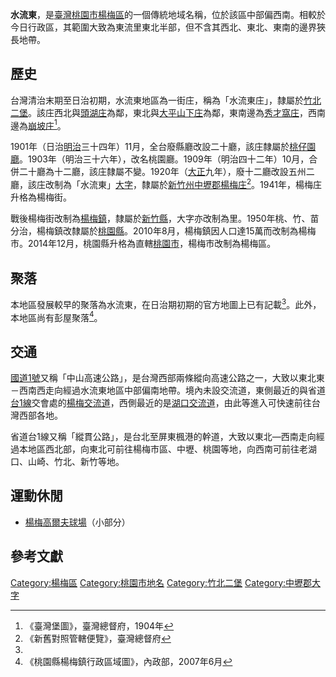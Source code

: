{{noteTA　
|1 = zh-cn:庄; zh-hk:庄; zh-tw:庄;
}}
'''水流東'''，是[[臺灣|臺灣]][[桃園市|桃園市]][[楊梅區|楊梅區]]的一個傳統地域名稱，位於該區中部偏西南。相較於今日行政區，其範圍大致為東流里東北半部，但不含其西北、東北、東南的邊界狹長地帶。

==歷史==
台灣清治末期至日治初期，水流東地區為一街庄，稱為「水流東庄」，隸屬於[[竹北二堡|竹北二堡]]。該庄西北與[[頭湖_(桃園市)|頭湖庄]]為鄰，東北與[[大平山下庄|大平山下庄]]為鄰，東南邊為[[秀才窩庄|秀才窩庄]]，西南邊為[[崩坡庄|崩坡庄]]<ref name="臺灣堡圖">《臺灣堡圖》，臺灣總督府，1904年</ref>。

1901年（日治[[明治|明治]]三十四年）11月，全台廢縣廳改設二十廳，該庄隸屬於[[桃仔園廳|桃仔園廳]]。1903年（明治三十六年），改名桃園廳。1909年（明治四十二年）10月，合併二十廳為十二廳，該庄隸屬不變。1920年（[[大正|大正]]九年），廢十二廳改設五州二廳，該庄改制為「水流東」[[大字|大字]]，隸屬於[[新竹州|新竹州]][[中壢郡|中壢郡]][[楊梅庄|楊梅庄]]<ref>《新舊對照管轄便覽》，臺灣總督府</ref>。1941年，楊梅庄升格為楊梅街。

戰後楊梅街改制為[[楊梅鎮|楊梅鎮]]，隸屬於[[新竹縣|新竹縣]]，大字亦改制為里。1950年桃、竹、苗分治，楊梅鎮改隸屬於[[桃園縣|桃園縣]]。2010年8月，楊梅鎮因人口達15萬而改制為楊梅市。2014年12月，桃園縣升格為直轄[[桃園市|桃園市]]，楊梅市改制為楊梅區。

==聚落==
本地區發展較早的聚落為水流東，在日治期初期的官方地圖上已有記載<ref name="臺灣堡圖"/>。此外，本地區尚有彭屋聚落<ref>《桃園縣楊梅鎮行政區域圖》，內政部，2007年6月</ref>。

==交通==
[[中山高速公路|國道1號]]又稱「中山高速公路」，是台灣西部兩條縱向高速公路之一，大致以東北東－西南西走向經過水流東地區中部偏南地帶。境內未設交流道，東側最近的與省道[[台1線|台1線]]交會處的[[楊梅交流道|楊梅交流道]]，西側最近的是[[湖口交流道|湖口交流道]]，由此等進入可快速前往台灣西部各地。

省道台1線又稱「縱貫公路」，是台北至屏東楓港的幹道，大致以東北—西南走向經過本地區西北部，向東北可前往楊梅市區、中壢、桃園等地，向西南可前往老湖口、山崎、竹北、新竹等地。

==運動休閒==
*[[楊梅高爾夫球場|楊梅高爾夫球場]]（小部分）

==參考文獻==
{{reflist}}

{{中壢郡}}

[[Category:楊梅區|Category:楊梅區]]
[[Category:桃園市地名|Category:桃園市地名]]
[[Category:竹北二堡|Category:竹北二堡]]
[[Category:中壢郡大字|Category:中壢郡大字]]